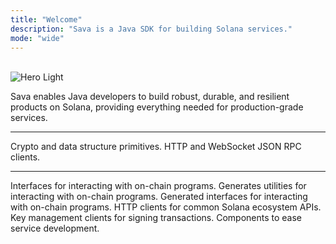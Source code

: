 ```yaml
---
title: "Welcome"
description: "Sava is a Java SDK for building Solana services."
mode: "wide"
---
```


<br />
<img alt="Hero Light" classname="block" src="https://res.cloudinary.com/drlopdqvm/image/upload/v1738531157/sava-cup_fv8c9h.svg" />
<br />

Sava enables Java developers to build robust, durable, and resilient products on Solana, providing everything needed for production-grade services.

***

<CardGroup cols={2}>
  <Card title="Sava Core" icon="binary" href="/libraries/core">
    Crypto and data structure primitives.
  </Card>

  <Card title="Sava RPC" icon="circle-nodes" href="/libraries/rpc">
    HTTP and WebSocket JSON RPC clients.
  </Card>
</CardGroup>

***

<CardGroup cols={3}>
  <Card title="Solana Programs" icon="building" href="/libraries/programs">
    Interfaces for interacting with on-chain programs.
  </Card>

  <Card title="Source Generator" icon="anchor" href="/utilities/anchor-src-gen">
    Generates utilities for interacting with on-chain programs.
  </Card>

  <Card title="Anchor Programs" icon="city" href="/libraries/anchor-programs">
    Generated interfaces for interacting with on-chain programs.
  </Card>

  <Card title="Solana Web 2.0" icon="globe-pointer" href="/libraries/web2">
    HTTP clients for common Solana ecosystem APIs.
  </Card>

  <Card title="KMS" icon="key-skeleton-left-right" href="/libraries/kms">
    Key management clients for signing transactions.
  </Card>

  <Card title="Ravina" icon="spa" href="/libraries/ravina">
    Components to ease service development.
  </Card>
</CardGroup>
